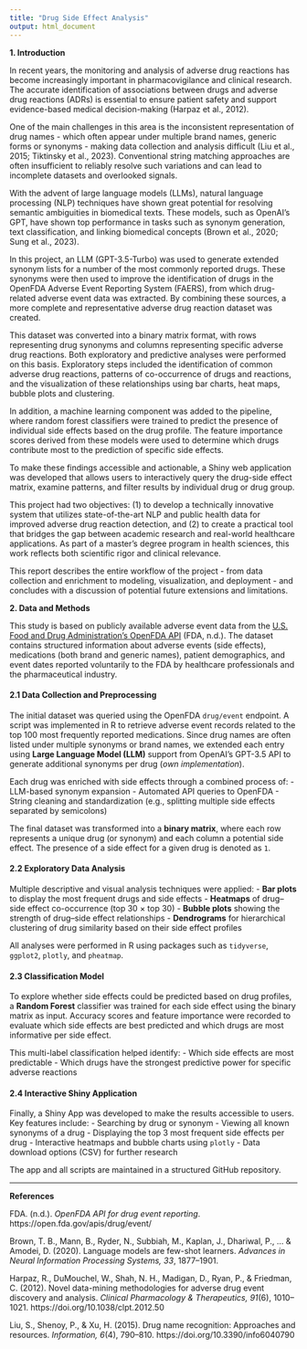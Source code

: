 ```yaml
---
title: "Drug Side Effect Analysis"
output: html_document
---
```


**1. Introduction**

In recent years, the monitoring and analysis of adverse drug reactions has become increasingly important in pharmacovigilance and clinical research. The accurate identification of associations between drugs and adverse drug reactions (ADRs) is essential to ensure patient safety and support evidence-based medical decision-making (Harpaz et al., 2012).

One of the main challenges in this area is the inconsistent representation of drug names - which often appear under multiple brand names, generic forms or synonyms - making data collection and analysis difficult (Liu et al., 2015; Tiktinsky et al., 2023). Conventional string matching approaches are often insufficient to reliably resolve such variations and can lead to incomplete datasets and overlooked signals.

With the advent of large language models (LLMs), natural language processing (NLP) techniques have shown great potential for resolving semantic ambiguities in biomedical texts. These models, such as OpenAI's GPT, have shown top performance in tasks such as synonym generation, text classification, and linking biomedical concepts (Brown et al., 2020; Sung et al., 2023).

In this project, an LLM (GPT-3.5-Turbo) was used to generate extended synonym lists for a number of the most commonly reported drugs. These synonyms were then used to improve the identification of drugs in the OpenFDA Adverse Event Reporting System (FAERS), from which drug-related adverse event data was extracted. By combining these sources, a more complete and representative adverse drug reaction dataset was created.

This dataset was converted into a binary matrix format, with rows representing drug synonyms and columns representing specific adverse drug reactions. Both exploratory and predictive analyses were performed on this basis. Exploratory steps included the identification of common adverse drug reactions, patterns of co-occurrence of drugs and reactions, and the visualization of these relationships using bar charts, heat maps, bubble plots and clustering.

In addition, a machine learning component was added to the pipeline, where random forest classifiers were trained to predict the presence of individual side effects based on the drug profile. The feature importance scores derived from these models were used to determine which drugs contribute most to the prediction of specific side effects.

To make these findings accessible and actionable, a Shiny web application was developed that allows users to interactively query the drug-side effect matrix, examine patterns, and filter results by individual drug or drug group.

This project had two objectives: (1) to develop a technically innovative system that utilizes state-of-the-art NLP and public health data for improved adverse drug reaction detection, and (2) to create a practical tool that bridges the gap between academic research and real-world healthcare applications. As part of a master's degree program in health sciences, this work reflects both scientific rigor and clinical relevance.

This report describes the entire workflow of the project - from data collection and enrichment to modeling, visualization, and deployment - and concludes with a discussion of potential future extensions and limitations.

**2. Data and Methods**

This study is based on publicly available adverse event data from the [U.S. Food and Drug Administration’s OpenFDA API](https://open.fda.gov/apis/drug/event/) (FDA, n.d.). The dataset contains structured information about adverse events (side effects), medications (both brand and generic names), patient demographics, and event dates reported voluntarily to the FDA by healthcare professionals and the pharmaceutical industry.

#### 2.1 Data Collection and Preprocessing

The initial dataset was queried using the OpenFDA `drug/event` endpoint. A script was implemented in R to retrieve adverse event records related to the top 100 most frequently reported medications. Since drug names are often listed under multiple synonyms or brand names, we extended each entry using **Large Language Model (LLM)** support from OpenAI's GPT-3.5 API to generate additional synonyms per drug (*own implementation*).

Each drug was enriched with side effects through a combined process of:
- LLM-based synonym expansion
- Automated API queries to OpenFDA
- String cleaning and standardization (e.g., splitting multiple side effects separated by semicolons)

The final dataset was transformed into a **binary matrix**, where each row represents a unique drug (or synonym) and each column a potential side effect. The presence of a side effect for a given drug is denoted as `1`.

#### 2.2 Exploratory Data Analysis

Multiple descriptive and visual analysis techniques were applied:
- **Bar plots** to display the most frequent drugs and side effects
- **Heatmaps** of drug–side effect co-occurrence (top 30 × top 30)
- **Bubble plots** showing the strength of drug–side effect relationships
- **Dendrograms** for hierarchical clustering of drug similarity based on their side effect profiles

All analyses were performed in R using packages such as `tidyverse`, `ggplot2`, `plotly`, and `pheatmap`.

#### 2.3 Classification Model

To explore whether side effects could be predicted based on drug profiles, a **Random Forest** classifier was trained for each side effect using the binary matrix as input. Accuracy scores and feature importance were recorded to evaluate which side effects are best predicted and which drugs are most informative per side effect.

This multi-label classification helped identify:
- Which side effects are most predictable
- Which drugs have the strongest predictive power for specific adverse reactions

#### 2.4 Interactive Shiny Application

Finally, a Shiny App was developed to make the results accessible to users. Key features include:
- Searching by drug or synonym
- Viewing all known synonyms of a drug
- Displaying the top 3 most frequent side effects per drug
- Interactive heatmaps and bubble charts using `plotly`
- Data download options (CSV) for further research

The app and all scripts are maintained in a structured GitHub repository.

---

**References**

FDA. (n.d.). *OpenFDA API for drug event reporting*. https://open.fda.gov/apis/drug/event/

Brown, T. B., Mann, B., Ryder, N., Subbiah, M., Kaplan, J., Dhariwal, P., ... & Amodei, D. (2020). Language models are few-shot learners. *Advances in Neural Information Processing Systems, 33*, 1877–1901.

Harpaz, R., DuMouchel, W., Shah, N. H., Madigan, D., Ryan, P., & Friedman, C. (2012). Novel data-mining methodologies for adverse drug event discovery and analysis. *Clinical Pharmacology & Therapeutics, 91*(6), 1010–1021. https://doi.org/10.1038/clpt.2012.50

Liu, S., Shenoy, P., & Xu, H. (2015). Drug name recognition: Approaches and resources. *Information, 6*(4), 790–810. https://doi.org/10.3390/info6040790
